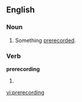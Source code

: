 ==English==

===Noun===
{{en-noun}}

# Something [[prerecord]]ed.

===Verb===
'''prerecording'''

# {{present participle of|[[prerecord]]}}

[[vi:prerecording]]